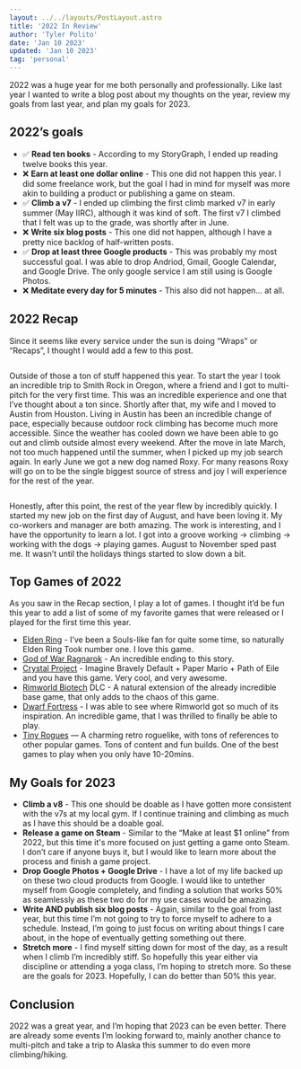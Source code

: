```yaml
---
layout: ../../layouts/PostLayout.astro
title: '2022 In Review'
author: 'Tyler Polito'
date: 'Jan 10 2023'
updated: 'Jan 10 2023'
tag: 'personal'
---
```



2022 was a huge year for me both personally and professionally. Like last year I wanted to write a blog post about my thoughts on the year, review my goals from last year, and plan my goals for 2023.

## 2022’s goals

- ✅ **Read ten books** - According to my StoryGraph, I ended up reading twelve books this year.
- ❌ **Earn at least one dollar online** - This one did not happen this year. I did some freelance work, but the goal I had in mind for myself was more akin to building a product or publishing a game on steam.
- ✅ **Climb a v7** - I ended up climbing the first climb marked v7 in early summer (May IIRC), although it was kind of soft. The first v7 I climbed that I felt was up to the grade, was shortly after in June.
- ❌ **Write six blog posts** - This one did not happen, although I have a pretty nice backlog of half-written posts.
- ✅ **Drop at least three Google products** - This was probably my most successful goal. I was able to drop Andriod, Gmail, Google Calendar, and Google Drive. The only google service I am still using is Google Photos.
- ❌ **Meditate every day for 5 minutes** - This also did not happen… at all.

## 2022 Recap

Since it seems like every service under the sun is doing “Wraps” or “Recaps”, I thought I would add a few to this post.

<Image image={recapImg} caption='Various "wrapped" images from this year' />

Outside of those a ton of stuff happened this year. To start the year I took an incredible trip to Smith Rock in Oregon, where a friend and I got to multi-pitch for the very first time. This was an incredible experience and one that I’ve thought about a ton since. Shortly after that, my wife and I moved to Austin from Houston. Living in Austin has been an incredible change of pace, especially because outdoor rock climbing has become much more accessible. Since the weather has cooled down we have been able to go out and climb outside almost every weekend.
After the move in late March, not too much happened until the summer, when I picked up my job search again. In early June we got a new dog named Roxy. For many reasons Roxy will go on to be the single biggest source of stress and joy I will experience for the rest of the year.

<Image image={dogImg} caption="Roxy is on left. Evee is on right." />

Honestly, after this point, the rest of the year flew by incredibly quickly. I started my new job on the first day of August, and have been loving it. My co-workers and manager are both amazing. The work is interesting, and I have the opportunity to learn a lot. I got into a groove working -> climbing -> working with the dogs -> playing games. August to November sped past me. It wasn’t until the holidays things started to slow down a bit.

## Top Games of 2022

As you saw in the Recap section, I play a lot of games. I thought it’d be fun this year to add a list of some of my favorite games that were released or I played for the first time this year.

- [Elden Ring](https://store.steampowered.com/app/1245620/ELDEN_RING/) - I’ve been a Souls-like fan for quite some time, so naturally Elden Ring Took number one. I love this game.
- [God of War Ragnarok](https://www.playstation.com/en-us/games/god-of-war-ragnarok/) - An incredible ending to this story.
- [Crystal Project](https://store.steampowered.com/app/1637730/Crystal_Project/) - Imagine Bravely Default + Paper Mario + Path of Eile and you have this game. Very cool, and very awesome.
- [Rimworld Biotech](https://store.steampowered.com/app/1826140/RimWorld__Biotech/) DLC - A natural extension of the already incredible base game, that only adds to the chaos of this game.
- [Dwarf Fortress](https://store.steampowered.com/app/975370/Dwarf_Fortress/) - I was able to see where Rimworld got so much of its inspiration. An incredible game, that I was thrilled to finally be able to play.
- [Tiny Rogues](https://store.steampowered.com/app/2088570/Tiny_Rogues/) — A charming retro roguelike, with tons of references to other popular games. Tons of content and fun builds. One of the best games to play when you only have 10-20mins.

## My Goals for 2023

- **Climb a v8** - This one should be doable as I have gotten more consistent with the v7s at my local gym. If I continue training and climbing as much as I have this should be a doable goal.
- **Release a game on Steam** - Similar to the “Make at least $1 online” from 2022, but this time it's more focused on just getting a game onto Steam. I don’t care if anyone buys it, but I would like to learn more about the process and finish a game project.
- **Drop Google Photos + Google Drive** - I have a lot of my life backed up on these two cloud products from Google. I would like to untether myself from Google completely, and finding a solution that works 50% as seamlessly as these two do for my use cases would be amazing.
- **Write AND publish six blog posts** - Again, similar to the goal from last year, but this time I’m not going to try to force myself to adhere to a schedule. Instead, I’m going to just focus on writing about things I care about, in the hope of eventually getting something out there.
- **Stretch more** - I find myself sitting down for most of the day, as a result when I climb I’m incredibly stiff. So hopefully this year either via discipline or attending a yoga class, I’m hoping to stretch more.
  So these are the goals for 2023. Hopefully, I can do better than 50% this year.

## Conclusion

2022 was a great year, and I’m hoping that 2023 can be even better. There are already some events I’m looking forward to, mainly another chance to multi-pitch and take a trip to Alaska this summer to do even more climbing/hiking.
